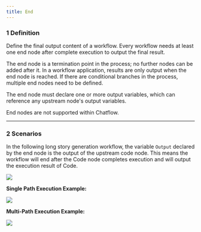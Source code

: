```yaml
---
title: End
---
```


### 1 Definition

Define the final output content of a workflow. Every workflow needs at least one end node after complete execution to output the final result.

The end node is a termination point in the process; no further nodes can be added after it. In a workflow application, results are only output when the end node is reached. If there are conditional branches in the process, multiple end nodes need to be defined.

The end node must declare one or more output variables, which can reference any upstream node's output variables.

<Note>End nodes are not supported within Chatflow.</Note>

***

### 2 Scenarios

In the following long story generation workflow, the variable `Output` declared by the end node is the output of the upstream code node. This means the workflow will end after the Code node completes execution and will output the execution result of Code.

![](https://assets-docs.dify.ai/2025/05/a0d327886f79a00ed701b973d8902c62.png)

**Single Path Execution Example:**

![](https://assets-docs.dify.ai/2025/05/ba77ca2937ab45f83dbe42df9f764500.png)

**Multi-Path Execution Example:**

![](https://assets-docs.dify.ai/2025/05/f1029690d12e5b268ff024648a2fcaa7.png)
